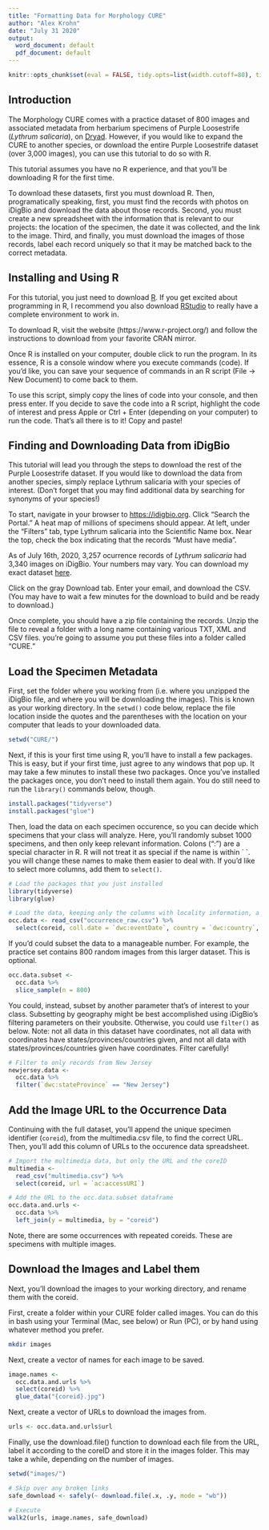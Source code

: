 ```yaml
---
title: "Formatting Data for Morphology CURE"
author: "Alex Krohn"
date: "July 31 2020"
output:
  word_document: default
  pdf_document: default
---
```


```r
knitr::opts_chunk$set(eval = FALSE, tidy.opts=list(width.cutoff=80), tidy=TRUE)
```

## Introduction

The Morphology CURE comes with a practice dataset of 800 images and associated metadata from herbarium specimens of Purple Loosestrife (*Lythrum salicaria*), on [Dryad](https://doi.org/10.7291/D1C66C). However, if you would like to expand the CURE to another species, or download the entire Purple Loosestrife dataset (over 3,000 images), you can use this tutorial to do so with R.

This tutorial assumes you have no R experience, and that you'll be downloading R for the first time.

To download these datasets, first you must download R. Then, programatically speaking, first, you must find the records with photos on iDigBio and download the data about those records. Second, you must create a new spreadsheet with the information that is relevant to our projects: the location of the specimen, the date it was collected, and the link to the image. Third, and finally, you must download the images of those records, label each record uniquely so that it may be matched back to the correct metadata. 

## Installing and Using R

For this tutorial, you just need to download [R](https://www.r-project.org/). If you get excited about programming in R, I recommend you also download [RStudio](https://rstudio.com/) to really have a complete environment to work in.

To download R, visit the website (https://www.r-project.org/) and follow the instructions to download from your favorite CRAN mirror. 

Once R is installed on your computer, double click to run the program. In its essence, R is a console window where you execute commands (code). If you'd like, you can save your sequence of commands in an R script (File -> New Document) to come back to them.

To use this script, simply copy the lines of code into your console, and then press enter. If you decide to save the code into a R script, highlight the code of interest and press Apple or Ctrl + Enter (depending on your computer) to run the code. That's all there is to it! Copy and paste!

## Finding and Downloading Data from iDigBio

This tutorial will lead you through the steps to download the rest of the Purple Loosestrife dataset. If you would like to download the data from another species, simply replace Lythrum salicaria with your species of interest. (Don't forget that you may find additional data by searching for synonyms of your species!)

To start, navigate in your browser to <https://idigbio.org>. Click "Search the Portal." A heat map of millions of specimens should appear. At left, under the "Filters" tab, type Lythrum salicaria into the Scientific Name box. Near the top, check the box indicating that the records "Must have media". 

As of July 16th, 2020, 3,257 ocurrence records of *Lythrum salicaria* had 3,340 images on iDigBio. Your numbers may vary. You can download my exact dataset  [here](http://s.idigbio.org/idigbio-downloads/43b68f3d-bb1f-46c3-8cdb-b80b3bb6f388.zip).

Click on the gray Download tab. Enter your email, and download the CSV. (You may have to wait a few minutes for the download to build and be ready to download.)

Once complete, you should have a zip file containing the records. Unzip the file to reveal a folder with a long name containing various TXT, XML and CSV files. you're going to assume you put these files into a folder called "CURE."

## Load the Specimen Metadata

First, set the folder where you working from (i.e. where you unzipped the iDigBio file, and where you will be downloading the images). This is known as your working directory. In the `setwd()` code below, replace the file location inside the quotes and the parentheses with the location on your computer that leads to your downloaded data.

```r
setwd("CURE/")
```

Next, if this is your first time using R, you'll have to install a few packages. This is easy, but if your first time, just agree to any windows that pop up. It may take a few minutes to install these two packages. Once you've installed the packages once, you don't need to install them again. You do still need to run the `library()` commands below, though.

```r
install.packages("tidyverse")
install.packages("glue")
```

Then, load the data on each specimen occurence, so you can decide which specimens that your class will analyze. 
Here, you'll randomly subset 1000 specimens, and then only keep relevant information. Colons (":") are a special character in R. R will not treat it as special if the name is within \` \`. you will change these names to make them easier to deal with. If you'd like to select more columns, add them to `select()`.

```r
# Load the packages that you just installed
library(tidyverse)
library(glue)

# Load the data, keeping only the columns with locality information, a unique specimen ID, and collecting date. 
occ.data <- read_csv("occurrence_raw.csv") %>%
  select(coreid, coll.date = `dwc:eventDate`, country = `dwc:country`, state = `dwc:stateProvince`, county = `dwc:county`, lat = `dwc:decimalLatitude`, lon = `dwc:decimalLongitude`)
```

If you'd could subset the data to a manageable number. For example, the practice set contains 800 random images from this larger dataset. This is optional.

```r
occ.data.subset <- 
  occ.data %>%
  slice_sample(n = 800)
```

You could, instead, subset by another parameter that's of interest to your class. Subsetting by geography might be best accomplished using iDigBio's filtering parameters on their youbsite. Otherwise, you could use `filter()` as below. Note: not all data in this dataset have coordinates, not all data with coordinates have states/provinces/countries given, and not all data with states/provinces/countries given have coordinates. Filter carefully!

```r
# Filter to only records from New Jersey
newjersey.data <- 
  occ.data %>%
  filter(`dwc:stateProvince` == "New Jersey")
```

## Add the Image URL to the Occurrence Data

Continuing with the full dataset, you'll append the unique specimen identifier (`coreid`), from the multimedia.csv file, to find the correct URL. Then, you'll add this column of URLs to the occurence data spreadsheet. 

```r
# Import the multimedia data, but only the URL and the coreID
multimedia <- 
  read_csv("multimedia.csv") %>%
  select(coreid, url = `ac:accessURI`)

# Add the URL to the occ.data.subset dataframe
occ.data.and.urls <- 
  occ.data %>%
  left_join(y = multimedia, by = "coreid")

```

Note, there are some occurrences with repeated coreids. These are specimens with multiple images. 

## Download the Images and Label them

Next, you'll download the images to your working directory, and rename them with the coreid. 

First, create a folder within your CURE folder called images. You can do this in bash using your Terminal (Mac, see below) or Run (PC), or by hand using whatever method you prefer. 

```bash
mkdir images
```

Next, create a vector of names for each image to be saved. 

```r
image.names <- 
  occ.data.and.urls %>%
  select(coreid) %>%
  glue_data("{coreid}.jpg")
```

Next, create a vector of URLs to download the images from.

```r
urls <- occ.data.and.urls$url  
```

Finally, use the download.file() function to download each file from the URL, label it according to the coreID and store it in the images folder. This may take a while, depending on the number of images.

```r
setwd("images/")

# Skip over any broken links
safe_download <- safely(~ download.file(.x, .y, mode = "wb"))

# Execute
walk2(urls, image.names, safe_download)
```






